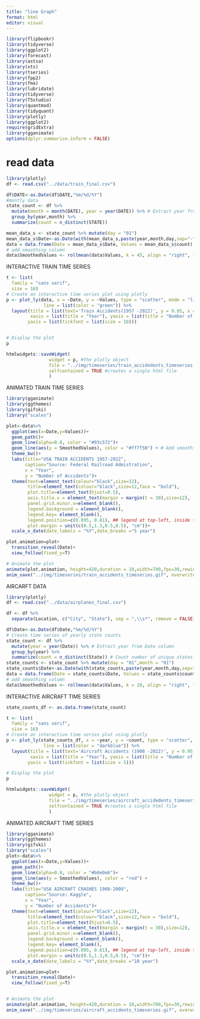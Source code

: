 ```yaml
---
title: "line Graph"
format: html
editor: visual
---
```


```r
library(flipbookr)
library(tidyverse)
library(ggplot2)
library(forecast)
library(astsa) 
library(xts)
library(tseries)
library(fpp2)
library(fma)
library(lubridate)
library(tidyverse)
library(TSstudio)
library(quantmod)
library(tidyquant)
library(plotly)
library(ggplot2)
require(gridExtra)
library(gganimate)
options(dplyr.summarise.inform = FALSE)
```

# read data

```r
library(plotly)
df <- read.csv("../data/train_final.csv")

df$DATE<-as.Date(df$DATE,"%m/%d/%Y")
#montly data
state_count <- df %>%
  mutate(month = month(DATE), year = year(DATE)) %>% # Extract year from Date column
  group_by(year,month) %>%
  summarize(count = n_distinct(STATE))

mean_data_s <- state_count %>% mutate(day = "01")
mean_data_s$Date<-as.Date(with(mean_data_s,paste(year,month,day,sep="-")),"%Y-%m-%d")
data = data.frame(Date = mean_data_s$Date, Values = mean_data_s$count)
# add smoothing column
data$SmoothedValues <- rollmean(data$Values, k = 45, align = "right", fill = NA)

```

INTERACTIVE TRAIN TIME SERIES

```r
t <- list(
  family = "sans serif",
  size = 16)
# Create an interactive time series plot using plotly
p <- plot_ly(data, x = ~Date, y = ~Values, type = "scatter", mode = "lines",
              line = list(color = "green")) %>%
  layout(title = list(text='Train Accidents(1957 -2022)', y = 0.95, x = 0.5, xanchor = 'center', yanchor =  'top'), font=t,
         xaxis = list(title = "Year"), yaxis = list(title = "Number of Accidents"),xaxis = list(tickfont = list(size = 15)), 
        yaxis = list(tickfont = list(size = 10)))


# Display the plot
p

htmlwidgets::saveWidget(
                widget = p, #the plotly object
                file = "../img/timeseries/train_accidedents_timeseries.html", #the path & file name
                selfcontained = TRUE #creates a single html file
                )
```

ANIMATED TRAIN TIME SERIES

```r
library(gganimate)
library(ggthemes)
library(gifski)
library("scales")

plot<-data%>%
  ggplot(aes(x=Date,y=Values))+
  geom_path()+
  geom_line(alpha=0.8, color = "#93c572")+
  geom_line(aes(y = SmoothedValues), color = "#ff7f50") + # Add smoothing line
  theme_bw()+
  labs(title="USA TRAIN ACCIDENTS 1957-2022",
       caption="Source: Federal Railroad Admistration",
       x = "Year",
       y = "Number of Accidents")+
  theme(text=element_text(colour="black",size=12),
        title=element_text(colour="black",size=12,face = "bold"),
        plot.title=element_text(hjust=0.5),
        axis.title.x = element_text(margin = margin(t = 30),size=12),
        panel.grid.minor.x=element_blank(),
        legend.background = element_blank(),
        legend.key= element_blank(),
        legend.position=c(0.095, 0.81), ## legend at top-left, inside the plot
        plot.margin = unit(c(0.5,1.3,0.5,0.5), "cm"))+ 
  scale_x_date(date_labels = "%Y",date_breaks ="5 year")

plot.animation=plot+
  transition_reveal(Date)+
  view_follow(fixed_y=T)

# Animate the plot
animate(plot.animation, height=420,duration = 10,width=700,fps=30,rewind=F,renderer = gifski_renderer(loop=TRUE))
anim_save("../img/timeseries/train_accidents_timeseries.gif", overwrite = TRUE)
```

AIRCARFT DATA

```r
library(plotly)
df <- read.csv("../data/airplanes_final.csv")

df <- df %>%
  separate(Location, c("City", "State"), sep = ",\\s*", remove = FALSE)

df$Date<-as.Date(df$Date,"%m/%d/%Y")
# Create time series of yearly state counts
state_count <- df %>%
  mutate(year = year(Date)) %>% # Extract year from Date column
  group_by(year) %>%
  summarize(count = n_distinct(State)) # Count number of unique states for each ye # Convert to time series object
state_counts <- state_count %>% mutate(day = "01",month = "01")
state_counts$Date<-as.Date(with(state_counts,paste(year,month,day,sep="-")),"%Y-%m-%d")
data = data.frame(Date = state_counts$Date, Values = state_counts$count)
# add smoothing column
data$SmoothedValues <- rollmean(data$Values, k = 10, align = "right", fill = NA)

```

INTERACTIVE AIRCRAFT TIME SERIES

```r
state_counts_df <- as.data.frame(state_count)

t <- list(
  family = "sans serif",
  size = 16)
# Create an interactive time series plot using plotly
p <- plot_ly(state_counts_df, x = ~year, y = ~count, type = "scatter", mode = "lines",
              line = list(color = "darkblue")) %>%
  layout(title = list(text='Aircraft Accidents (1908 -2022)', y = 0.95, x = 0.5, xanchor = 'center', yanchor =  'top'), font=t,
         xaxis = list(title = "Year"), yaxis = list(title = "Number of Accidents"),xaxis = list(tickfont = list(size = 15)), 
        yaxis = list(tickfont = list(size = 5)))

# Display the plot
p

htmlwidgets::saveWidget(
                widget = p, #the plotly object
                file = "../img/timeseries/aircraft_accidedents_timeseries.html", #the path & file name
                selfcontained = TRUE #creates a single html file
                )
```

ANIMATED AIRCRAFT TIME SERIES

```r
library(gganimate)
library(ggthemes)
library(gifski)
library("scales")
plot<-data%>%
  ggplot(aes(x=Date,y=Values))+
  geom_path()+
  geom_line(alpha=0.8, color = "#b0e0e6")+
  geom_line(aes(y = SmoothedValues), color = "red") +
  theme_bw()+
  labs(title="USA AIRCRAFT CRASHES 1908-2009",
       caption="Source: Kaggle",
       x = "Year",
       y = "Number of Accidents")+
  theme(text=element_text(colour="black",size=12),
        title=element_text(colour="black",size=12,face = "bold"),
        plot.title=element_text(hjust=0.5),
        axis.title.x = element_text(margin = margin(t = 30),size=12),
        panel.grid.minor.x=element_blank(),
        legend.background = element_blank(),
        legend.key= element_blank(),
        legend.position=c(0.095, 0.81), ## legend at top-left, inside the plot
        plot.margin = unit(c(0.5,1.3,0.5,0.5), "cm"))+ 
  scale_x_date(date_labels = "%Y",date_breaks ="10 year")

plot.animation=plot+
  transition_reveal(Date)+
  view_follow(fixed_y=T)


# Animate the plot
animate(plot.animation, height=420,duration = 10,width=700,fps=30,rewind=F,renderer = gifski_renderer(loop=TRUE))
anim_save("../img/timeseries/aircraft_accidents_timeseries.gif", overwrite = TRUE)

```